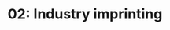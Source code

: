 ---
title: '02: Industry imprinting'
summary: |
    Identify and place FarmTech in it's market-defining industry. Affects how FarmTech talks, how its messaging should resound.
start: '2024-12-20'
duration: '2 days'
owner:
    image: '@images/avatars/kb.jpg'
    title: 'kb'
status: 'Done'
details:
    -
        title: Activities
        body: |
            - Research, understand the industry one may categorize FarmTech
            - Determine and name what direction the industry seems to head
            - Document what is challenging or may not be exactly sound with such direction
            - How should FarmTech present its "better way"?
    -
        title: Deliverables
        body: |
            - Industry report (summary)
            - Keywords
            - FarmTech's reframed posture
    -
        title: Readings
        body: |
            - [Why smallholder farmers are central to new food security interventions](https://www.weforum.org/stories/2022/09/smallholder-farmers-key-achieving-food-security/)
            - [What Is “Big Ag,” and Why Should You Be Worried About Them?](https://blog.ucsusa.org/karen-perry-stillerman/what-is-big-ag-and-why-should-you-be-worried-about-them/)
            - [Better intelligence for a new age of generosity.](https://kindsight.io/fundraising-intelligence/)
            - [Energy within Food and Agricultural Value Chains](https://energypedia.info/wiki/Energy_within_Food_and_Agricultural_Value_Chains)
            - [Harnessing Renewable Energy: A Sustainable Future for Farming](https://extension.psu.edu/harnessing-renewable-energy-a-sustainable-future-for-farming)
            - [Sustainable Food and Agriculture: Employment of Renewable Energy Technologies](https://pmc.ncbi.nlm.nih.gov/articles/PMC9113619/)
---